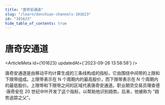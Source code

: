 ```yaml
---
title: "唐奇安通道"
slug: "/learn/donchian-channels-101623"
id: "101623"
hide_table_of_contents: true
---
```



# 唐奇安通道

<ArticleMeta id={101623} updatedAt={'2023-09-26 13:58:58'} />
<div className='border-solid border-b border-t-0 my-4 border-[var(--ifm-color-gray-300)]' />

唐奇安通道是由移动平均计算生成的三条线构成的指标，它由围绕中间带的上限和下限带组成。上限带表示在 N 个周期内的最高股价，而下限带表示在 N 个周期内的最低股价。上限带和下限带之间的区域代表唐奇安通道。职业期货交易员理查德·唐奇安在 20 世纪中叶开发了这个指标，以帮助他识别趋势。后来，他被称为 “趋势追踪之父”。
